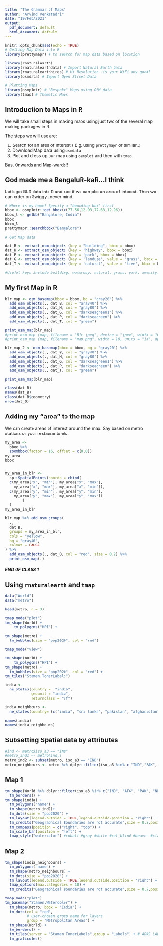 ```yaml
---
title: "The Grammar of Maps"
author: "Arvind Venkatadri"
date: "19/Feb/2021"
output:
  pdf_document: default
  html_document: default
---
```


```r
knitr::opts_chunk$set(echo = TRUE)
# Getting Map Data into R
library(prettymapr) # to search for map data based on location

library(rnaturalearth)
library(rnaturalearthdata) # Import Natural Earth Data
library(rnaturalearthhires) # Hi Resolution..is your WiFi any good?
library(osmdata) # Import Open Street Data

# Plotting Maps
library(osmplotr) # "Bespoke" Maps using OSM data
library(tmap) # Thematic Maps

```
## Introduction to Maps in R 
We will take small steps in making maps using just two of the several map making packages in R.

The steps we will use are:

1. Search for an area of interest ( E.g. using `prettymapr` or similar..)
2. Download Map data using `osmdata`
3. Plot and dress up our map using `osmplot` and then with `tmap`.

Bas. Onwards and Map-wards!!


## God made me a BengaluR-kaR...I think

Let's get BLR data into R and see if we can plot an area of interest. Then we can order on Swiggy...never mind. 

```r

# Where is my home? Specify a "bounding box" first
bbox <- osmplotr::get_bbox(c(77.56,12.93,77.63,12.96))
bbox_l <- getbb("Bangalore, India")
bbox
bbox_l
prettymapr::searchbbox("Bangalore")
```

```r
# Get Map data

dat_B <- extract_osm_objects (key = "building", bbox = bbox) 
dat_H <- extract_osm_objects (key = 'highway', bbox = bbox)
dat_P <- extract_osm_objects (key = 'park', bbox = bbox)
dat_G <- extract_osm_objects (key = 'landuse', value = 'grass', bbox = bbox)
dat_T <- extract_osm_objects (key = 'natural', value = 'tree', bbox = bbox)

#Useful keys include building, waterway, natural, grass, park, amenity, shop, boundary, and highway.


```
## My first Map in R

```r

blr_map <- osm_basemap(bbox = bbox, bg = "gray20") %>%
  add_osm_objects(., dat_B, col = "gray40") %>% 
  add_osm_objects(., dat_H, col = "gray80") %>% 
  add_osm_objects(., dat_G, col = "darkseagreen1") %>% 
  add_osm_objects(., dat_P, col = "darkseagreen") %>% 
  add_osm_objects(., dat_T, col = "green")

print_osm_map(blr_map)
#print_osm_map (map, filename = "Blr.jpeg", device = "jpeg", width = 10, units = "cm")
#print_osm_map (map, filename = "map.png", width = 10, units = "in", dpi = 300)
```
```r
blr_map_2 <- osm_basemap(bbox = bbox, bg = "gray20") %>%
  add_osm_objects(., dat_B, col = "gray40") %>% 
  add_osm_objects(., dat_H, col = "gray80") %>% 
  add_osm_objects(., dat_G, col = "darkseagreen1") %>% 
  add_osm_objects(., dat_P, col = "darkseagreen") %>% 
  add_osm_objects(., dat_T, col = "green")

print_osm_map(blr_map)
```

```r
class(dat_B)
names(dat_B)
class(dat_B$geometry)
nrow(dat_B)
```

## Adding my "area" to the map

We can create areas of interest around the map. Say based on metro stations or your restaurants etc. 

```r

my_area <- 
  bbox %>% 
  zoombbox(factor = 16, offset = c(0,0)) 
my_area
bbox


my_area_in_blr <- 
  sp::SpatialPoints(coords = cbind(
  c(my_area["x", "min"], my_area["x", "max"],
    my_area["x", "max"], my_area["x", "min"]),
  c(my_area["y", "min"], my_area["y", "min"],
    my_area["y", "max"], my_area["y", "max"])
        )
  )
my_area_in_blr
```


```r
blr_map %>% add_osm_groups(
  .,
  dat_B,
  groups = my_area_in_blr,
  cols = "yellow",
  bg = "gray40",
  colmat = FALSE
) %>%
  add_osm_objects(., dat_B, col = "red", size = 0.2) %>% 
  print_osm_map(.)
```

##### END OF CLASS 1



## Using `rnaturalearth` and `tmap`

```r
data("World")
data("metro")

head(metro, n = 3)
```


```r
tmap_mode("plot")
tm_shape(World) +
    tm_polygons("HPI") +
  
tm_shape(metro) + 
  tm_bubbles(size = "pop2020", col = "red")
```



```r
tmap_mode("view")

tm_shape(World) +
    tm_polygons("HPI") +
tm_shape(metro) + 
  tm_bubbles(size = "pop2020", col = "red") +
tm_tiles("Stamen.TonerLabels")
```


```r
india <- 
  ne_states(country =  "india", 
            geounit = "india", 
            returnclass = "sf")

india_neighbours <- 
  ne_states(country= (c("india", "sri lanka", "pakistan", "afghanistan", "nepal","bangladesh")))

names(india)
names(india_neighbours)
```


## Subsetting Spatial data by attributes
```r
#ind <- metro$iso_a3 == "IND"
#metro_ind1 <- metro[ind,]
metro_ind2 <- subset(metro, iso_a3 == "IND")
metro_neighbours <- metro %>% dplyr::filter(iso_a3 %in% c("IND","PAK", "LKA", "BGD","NPL"))
```

## Map 1
```r
tm_shape(World %>% dplyr::filter(iso_a3 %in% c("IND", "AFG", "PAK", "NPL", "BGD", "LKA"))) + 
  tm_borders() + 
tm_shape(india) + 
  tm_polygons("name") + 
  tm_shape(metro_ind2)+
  tm_dots(size = "pop2020") + 
  tm_layout(legend.outside = TRUE,legend.outside.position = "right") +
  tm_credits("Geographical Boundaries are not accurate",size = 0.5,position = "right") + 
  tm_compass(position = c("right", "top")) + 
  tm_scale_bar(position = "left") + 
  tmap_style("watercolor") #cobalt #gray #white #col_blind #beaver #classic #watercolor #albatross #bw
```



## Map 2
```r
tm_shape(india_neighbours) + 
  tm_polygons("name") + 
  tm_shape(metro_neighbours) +
  tm_dots(size = "pop2020") + 
  tm_layout(legend.outside = TRUE,legend.outside.position = "right") +
  tmap_options(max.categories = 10) + 
  tm_credits("Geographical Boundaries are not accurate",size = 0.5,position = "center")
```

```r
tmap_mode("plot")
tm_basemap("Stamen.Watercolor") +
  tm_shape(metro, bbox = "India") + 
  tm_dots(col = "red", 
          # user-chosen group name for layers
          group = "Metropolitan Areas") +
  tm_shape(World) + 
  tm_borders() + 
  tm_tiles(server = "Stamen.TonerLabels",group = "Labels") + # ADDS LABELS!!!
  tm_graticules()

```

